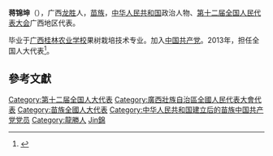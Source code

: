 '''蒋锦坤'''（{{bd|1972年||}}），广西[[龙胜|龙胜]]人，[[苗族|苗族]]，[[中华人民共和国|中华人民共和国]]政治人物、[[第十二届全国人民代表大会|第十二届全国人民代表大会]]广西地区代表。

毕业于[[广西桂林农业学校|广西桂林农业学校]]果树栽培技术专业。加入[[中国共产党|中国共产党]]。2013年，担任全国人大代表<ref>{{cite news|title=全国人大代表信息-蒋锦坤|url= http://210.82.31.1:8084/delegate/viewDelegate.action?dbid=122002|accessdate=2013-04-05|newspaper=全国人大网}}{{Dead link|date=2020年1月 |bot=InternetArchiveBot |fix-attempted=yes }}</ref>。

==參考文獻==
{{reflist}}
{{中华人民共和国政治人物小作品}}
{{DEFAULTSORT:Jiang蔣}}
[[Category:第十二届全国人大代表|Category:第十二届全国人大代表]]
[[Category:廣西壯族自治區全國人民代表大會代表|Category:廣西壯族自治區全國人民代表大會代表]]
[[Category:苗族全國人大代表|Category:苗族全國人大代表]]
[[Category:中华人民共和国建立后的苗族中国共产党党员|Category:中华人民共和国建立后的苗族中国共产党党员]]
[[Category:龍勝人|Category:龍勝人]]
[[Category:蔣姓|Jin錦]]